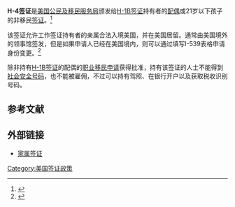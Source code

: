 '''H-4签证'''是[[美国公民及移民服务局|美国公民及移民服务局]]颁发给[[H-1B签证|H-1B签证]]持有者的[[配偶|配偶]]或21岁以下孩子的非移民[[签证|签证]]。<ref name="vasic">{{cite book|last=Vasic|first=Ivan|title=The Immigration Handbook: A Practical Guide to United States Visas, Permanent Residency and Citizenship|year=2008|publisher=McFarland|isbn=978-0-7864-4009-2|pages=93|url=http://books.google.com/books?id=ijeL_uwtWKEC&pg=PA93|access-date=2013-04-14|archive-date=2017-03-12|archive-url=https://web.archive.org/web/20170312122424/https://books.google.com/books?id=ijeL_uwtWKEC&pg=PA93|dead-url=no}}</ref>

该签证允许工作签证持有者的亲属合法入境美国，并在美国居留。通常由美国境外的领事馆签发，但是如果申请人已经在美国境内，则可以通过填写I-539表格申请身份变更。<ref>{{cite web|title=Application To Extend/Change Nonimmigrant Status|url=http://www.uscis.gov/portal/site/uscis/menuitem.5af9bb95919f35e66f614176543f6d1a/?vgnextoid=94d12c1a6855d010VgnVCM10000048f3d6a1RCRD&vgnextchannel=db029c7755cb9010VgnVCM10000045f3d6a1RCRD|publisher=[[USCIS|USCIS]]|accessdate=9 August 2010|archive-date=2013-10-09|archive-url=https://web.archive.org/web/20131009024659/http://www.uscis.gov/portal/site/uscis/menuitem.5af9bb95919f35e66f614176543f6d1a/?vgnextoid=94d12c1a6855d010VgnVCM10000048f3d6a1RCRD&vgnextchannel=db029c7755cb9010VgnVCM10000045f3d6a1RCRD|dead-url=no}}</ref>

除非持有[[H-1B签证|H-1B签证]]的配偶的[[I-140_(表格)|职业移民申请]]获得批准，持有该签证的人士不能得到[[社会安全号码|社会安全号码]]，也不能被雇佣，不过可以持有驾照、在银行开户以及获取税收识别号码。

== 参考文献 ==
{{Reflist}}

==外部链接==
* [https://web.archive.org/web/20090515214327/http://chengdu-ch.usembassy-china.org.cn/dependents.html 家属签证]

[[Category:美国签证政策|Category:美国签证政策]]
{{美国签证}}